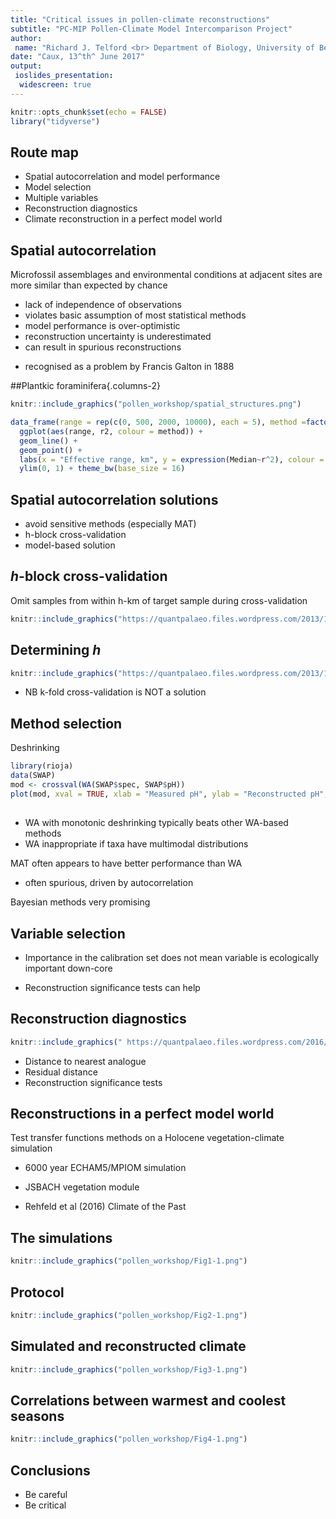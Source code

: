 ```yaml
---
title: "Critical issues in pollen-climate reconstructions"
subtitle: "PC-MIP Pollen-Climate Model Intercomparison Project"
author: 
 name: "Richard J. Telford <br> Department of Biology, University of Bergen"
date: "Caux, 13^th^ June 2017"
output: 
 ioslides_presentation:
  widescreen: true
---
```


```r
knitr::opts_chunk$set(echo = FALSE)
library("tidyverse")
```

## Route map

 - Spatial autocorrelation and model performance
 - Model selection
 - Multiple variables
 - Reconstruction diagnostics
 - Climate reconstruction in a perfect model world

 
## Spatial autocorrelation

Microfossil assemblages and environmental conditions at adjacent sites are more similar than expected by chance  

- lack of independence of observations
- violates basic assumption of most statistical methods
- model performance is over-optimistic  
- reconstruction uncertainty is underestimated
- can result in spurious reconstructions 
 

<div class = "notes">
 - recognised as a problem by Francis Galton in 1888
</div>
 
##Plantkic foraminifera{.columns-2}
```r
knitr::include_graphics("pollen_workshop/spatial_structures.png")
```
```r
data_frame(range = rep(c(0, 500, 2000, 10000), each = 5), method =factor( rep(c("MAT", "ANN", "WAPLS", "WA", "ML"), times = 4), levels = c("MAT", "ANN", "WAPLS", "WA", "ML")), r2 = c(0,0,0,0,0, 0.22,.17,.1,.05,.03, 0.63,.58,.35,.19,.19, 0.85,.82,.65,.54,.51)) %>%
  ggplot(aes(range, r2, colour = method)) + 
  geom_line() + 
  geom_point() + 
  labs(x = "Effective range, km", y = expression(Median~r^2), colour = "Method", title = expression(Median~r^2~against~spatial~range)) +
  ylim(0, 1) + theme_bw(base_size = 16)
``` 

## Spatial autocorrelation solutions
 
 - avoid sensitive methods (especially MAT) 
 - h-block cross-validation
 - model-based solution


## _h_-block cross-validation

Omit samples from within h-km of target sample during cross-validation

 ```r
knitr::include_graphics("https://quantpalaeo.files.wordpress.com/2013/12/hblock-1.png")
```
 
## Determining _h_

 ```r
knitr::include_graphics("https://quantpalaeo.files.wordpress.com/2013/12/hblock-6.png")
```


<div class = "notes">
 - NB k-fold cross-validation is NOT a solution
</div>

## Method selection 

Deshrinking 

```r
library(rioja)
data(SWAP)
mod <- crossval(WA(SWAP$spec, SWAP$pH))
plot(mod, xval = TRUE, xlab = "Measured pH", ylab = "Reconstructed pH", add.smooth = TRUE)

```

##

- WA with monotonic deshrinking typically beats other WA-based methods
- WA inappropriate if taxa have multimodal distributions

MAT often appears to have better performance than WA 

 - often spurious, driven by autocorrelation
 
Bayesian methods very promising


## Variable selection

- Importance in the calibration set does not mean variable is ecologically important down-core

- Reconstruction significance tests can help

## Reconstruction diagnostics{.columns-2}

 ```r
knitr::include_graphics(" https://quantpalaeo.files.wordpress.com/2016/04/analoguechunk-1.png")
```
 
 - Distance to nearest analogue
 - Residual distance
 - Reconstruction significance tests
 

## Reconstructions in a perfect model world

Test transfer functions methods on a Holocene vegetation-climate simulation
 
 - 6000 year ECHAM5/MPIOM simulation
 - JSBACH vegetation module  

- Rehfeld et al (2016) Climate of the Past


## The simulations

```r
knitr::include_graphics("pollen_workshop/Fig1-1.png")
```


## Protocol

```r
knitr::include_graphics("pollen_workshop/Fig2-1.png")
```


## Simulated and reconstructed climate

```r
knitr::include_graphics("pollen_workshop/Fig3-1.png")
```


## Correlations between warmest and coolest seasons

```r
knitr::include_graphics("pollen_workshop/Fig4-1.png")
```

## Conclusions

- Be careful
- Be critical


